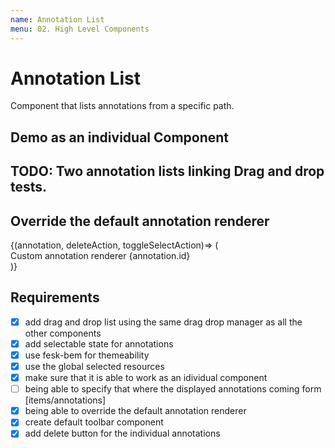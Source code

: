 ```yaml
---
name: Annotation List
menu: 02. High Level Components
---
```



# Annotation List

Component that lists annotations from a specific path.

<Props of={AnnotationList} />

## Demo as an individual Component

<Playground>
  <ManifestEditor>
  <div 
    style={{
      display: 'flex',
      alignItems: 'stretch',   
      justifyContent: 'stretch',
      width: 250,
      height: 100,
      height: 400,
    }}
  >
    <AnnotationList
      annotations={[
        {
          id: 'test-1',
          body: {
            type: 'Image',
          }
        },
        {
          id: 'test-2',
          body: {
            type: 'Video',
          }
        },
        {
          id: 'test-3',
          body: {
            type: 'Audio',
          }
        },
        {
          id: 'test-4',
          body: {
            type: 'TextualBody',
          }
        },
        {
          id: 'test-5',
          body: {
            type: 'Image',
          }
        }
        ,
        {
          id: 'test-6',
          body: {
            type: 'Video',
          }
        }
      ]}
    />
  </div>
  </ManifestEditor>
</Playground>


## TODO: Two annotation lists linking Drag and drop tests.

<Playground>
  <ManifestEditor>
  <div 
    style={{
      display: 'flex',
      flexDirection: 'row',
      alignItems: 'stretch',   
      justifyContent: 'stretch',
      width: 500,
      height: 100,
      height: 400,
    }}
  >
    <div style={{ width: 250 }}>
      <AnnotationList
        source='items'
        annotations={[
          {
            id: 'test-1',
            body: {
              type: 'Image',
            }
          },
          {
            id: 'test-2',
            body: {
              type: 'TextualBody',
            }
          }
        ]}
      />
    </div>
    <div style={{ width: 250 }}>
      <AnnotationList
        source='annotations'
        annotations={[
          {
            id: 'test-3',
            body: {
              type: 'Video',
            }
          },
          {
            id: 'test-4',
            body: {
              type: 'Image',
            }
          }
        ]}
      />
    </div>
  </div>
  </ManifestEditor>
</Playground>


## Override the default annotation renderer

<Playground>
  <div 
    style={{
      display: 'flex',
      alignItems: 'stretch',   
      justifyContent: 'stretch',
      width: 250,
      height: 100,
      height: 400,
    }}
  >
    <ManifestEditor>
      <AnnotationList
        annotations={[
          {
            id: 'test-1',
            body: {
              type: 'Video',
            }
          },
          {
            id: 'test-2',
            body: {
              type: 'Video',
            }
          }
        ]}
      >
        {(annotation, deleteAction, toggleSelectAction)=> (
          <div>Custom annotation renderer {annotation.id}</div>
        )}
      </AnnotationList>
    </ManifestEditor>
  </div>
</Playground>


## Requirements

- [x] add drag and drop list using the same drag drop manager as all the other components
- [x] add selectable state for annotations
- [x] use fesk-bem for themeability
- [x] use the global selected resources
- [x] make sure that it is able to work as an idividual component
- [ ] being able to specify that where the displayed annotations coming form [items/annotations]
- [x] being able to override the default annotation renderer
- [x] create default toolbar component
- [x] add delete button for the individual annotations

